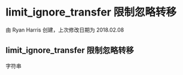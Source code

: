 # limit_ignore_transfer 限制忽略转移 

由 Ryan Harris 创建，上次修改日期为 2018.02.08

## limit_ignore_transfer 限制忽略转移

字符串